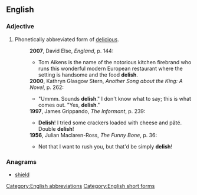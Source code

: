 ==English==

===Adjective===
{{en-adj}}
# {{context|slang}} Phonetically abbreviated form of [[delicious]].
#: '''2007''', David Else, ''England'', p. 144:
#:* Tom Aikens is the name of the notorious kitchen firebrand who runs this wonderful modern European restaurant where the setting is handsome and the food '''delish'''.
#: '''2000''', Kathryn Glasgow Stern, ''Another Song about the King: A Novel'', p. 262:
#:*"Ummm. Sounds '''delish'''." I don't know what to say; this is what comes out. "Yes, '''delish'''." 
#: '''1997''', James Grippando, ''The Informant'', p. 239:
#:* '''Delish'''! I tried some crackers loaded with cheese and pâté. Double '''delish'''!
#: '''1956''', Julian Maclaren-Ross, ''The Funny Bone'', p. 36:
#:* Not that I want to rush you, but that'd be simply '''delish'''! 

===Anagrams===
* [[shield#English|shield]]

[[Category:English abbreviations]]
[[Category:English short forms]]